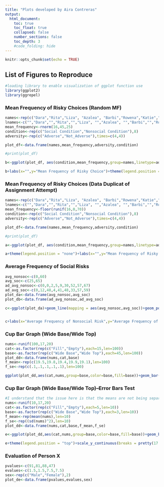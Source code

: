 ```yaml
---
title: "Plots developed by Aira Contreras"
output:
  html_document:
    toc: true
    toc_float: true
    collapsed: false
    number_sections: false
    toc_depth: 3
    #code_folding: hide
---
```


```r
knitr::opts_chunk$set(echo = TRUE)
```

## List of Figures to Reproduce


```r
#loading library to enable visualization of ggplot function use
library(ggplot2)
library(ggrepel)
```

### Mean Frequency of Risky Choices (Random MF)
```r

names<-rep(c("Dara","Rita","Liza", "Azalea", "Barbi","Rowena","Katie","Fiona"), each=2)
lnames<-c("","Dara","","Rita","","Liza", "","Azalea", "","Barbi","","Rowena","","Katie","","Fiona")
mean_frequency<-rnorm(16,45,25)
condition<-rep(c("Social Condition","Nonsocial Condition"),8)
adversity<-rep(c("Adverse","Not_Adverse"),times=c(4,4))

plot_df<-data.frame(names,mean_frequency,adversity,condition)

#print(plot_df)

b<-ggplot(plot_df, aes(condition,mean_frequency,group=names,linetype=adversity))+geom_line()+geom_text_repel(label=lnames, position = "nudge")+theme_classic()

b+labs(x="",y="Mean Frequency of Risky Choice")+theme(legend.position = "none")+scale_y_continuous(breaks = pretty(0:70,n=7))
```

### Mean Frequency of Risky Choices (Data Duplicat of Assignment Attempt)
```r

names<-rep(c("Dara","Rita","Liza", "Azalea", "Barbi","Rowena","Katie","Fiona"), each=2)
lnames<-c("","Dara","","Rita","","Liza", "","Azalea", "","Barbi","","Rowena","","Katie","","Fiona")
mean_frequency<-floor(runif(16,0,70))
condition<-rep(c("Social Condition","Nonsocial Condition"),8)
adversity<-rep(c("Adverse","Not_Adverse"),times=c(4,4))

plot_df<-data.frame(names,mean_frequency,adversity,condition)

#print(plot_df)

a<-ggplot(plot_df, aes(condition,mean_frequency,group=names,linetype=adversity))+geom_line()+geom_text_repel(label=lnames, position = "nudge")+theme_classic()

a+theme(legend.position = "none")+labs(x="",y="Mean Frequency of Risky Choice")+theme(legend.position = "none")+scale_y_continuous(breaks = pretty(0:70,n=7))
```

### Average Frequency of Social Risks

```r
avg_nonsoc<-c(0,60)
avg_soc<-c(25,65)
ad_avg_nonsoc<-c(0,0,2,5,9,30,52,57,67)
ad_avg_soc<-c(0,12,48,4,41,48,33,57,59)
plot_da<-data.frame(avg_nonsoc,avg_soc)
plot_db<-data.frame(ad_avg_nonsoc,ad_avg_soc)

c<-ggplot(plot_da)+geom_line(mapping = aes(avg_nonsoc,avg_soc))+geom_point(data =plot_db ,x=ad_avg_nonsoc,y=ad_avg_soc, size=1)+theme_classic()+coord_cartesian(xlim = c(0,70),ylim = c(0,70),clip = "off")


c+labs(x="Average Frequency of Nonsocial Risk",y="Average Frequency of Social Risk")+scale_x_continuous(expand = c(0,0),breaks = pretty(0:70,n=7))+scale_y_continuous(expand = c(0,0),breaks = pretty(0:70,n=7))
```

### Cup Bar Graph (Wide Base/Wide Top)
```r
nums<-runif(100,17,20)
cat<-as.factor(rep(c("Fill","Empty"),each=15,len=100))
base<-as.factor(rep(c("Wide Base","Wide Top"),each=45,len=100))
plot_dd<-data.frame(nums,cat,base)
f_mean<-rep(c(19.5,19.8,19.4,19.9,19.1),len=100)
f_se<-rep(c(.1,.1,.1,.1,.1),len=100)

ggplot(plot_dd,aes(cat,nums,group=base,color=base,fill=base))+geom_bar(stat = "identity",position = "dodge")+coord_cartesian(ylim = c(17,20))+geom_errorbar(aes(ymin=f_mean-f_se,ymax=f_mean+f_se),width=.2,position = position_dodge(width = 0.9),color="black")
```

### Cup Bar Graph (Wide Base/Wide Top)--Error Bars Test
```r
#I understand that the issue here is that the means are not being separately calculated for each subset--will attempt to correct this, but will try another chart type first.
nums<-runif(10,17,20)
cat<-as.factor(rep(c("Fill","Empty"),each=5,len=10))
base<-as.factor(rep(c("Wide Base","Wide Top"),each=3,len=10))
f_mean<-rep(mean(nums),len=10)
f_se<-rep((sd(nums)^2),len=10)
plot_dd<-data.frame(nums,cat,base,f_mean,f_se)

e<-ggplot(plot_dd,aes(cat,nums,group=base,color=base,fill=base))+geom_bar(stat = "identity",position = "dodge")+coord_cartesian(ylim = c(17,20))+geom_errorbar(aes(ymin=f_mean-f_se,ymax=f_mean+f_se),width=.2,position = position_dodge(width = 0.9),color="black")+theme_classic()

e+theme(legend.position = "top")+scale_y_continuous(breaks = pretty(17:20,n=7))
```

### Evaluation of Person X

```r

pvalues<-c(91,81,88,47)
evalues<-c(1.5,1.5,7.5,7.5)
sex<-rep(c("Male","Female"),2)
plot_de<-data.frame(pvalues,evalues,sex)

```

